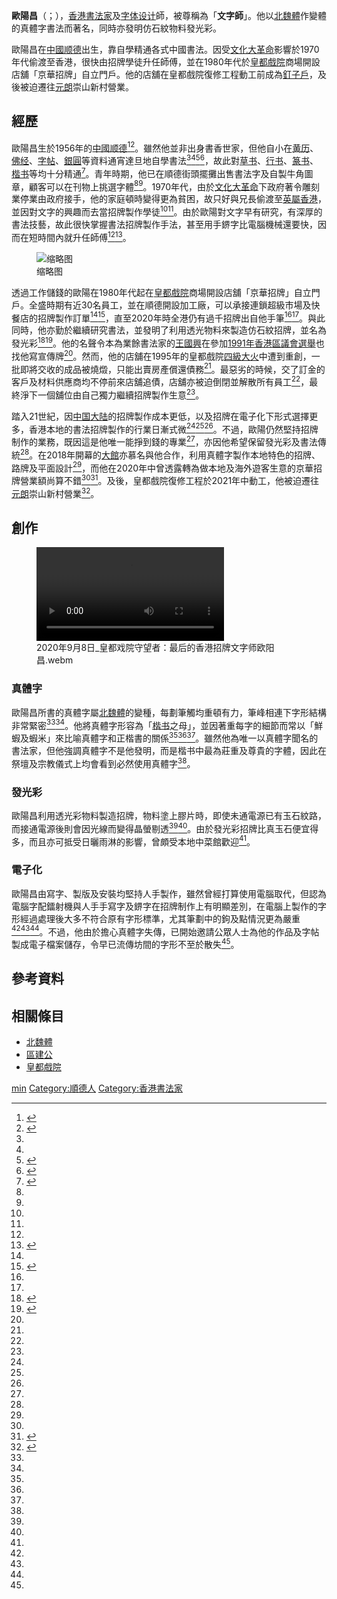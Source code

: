 {{Infobox person
| name                = 歐陽昌<br />Au Yeung Cheong
| image               = AuYeungCheong.jpg
| caption             = 2020年7月的歐陽昌
| gender              = 男
| birth_date          = {{birth year and age|1956}} 
| birth_place         = {{CHN}}[[广东省|广东省]][[顺德县|顺德县]]
| residence           = {{HKG}}
| ancestor            = [[广东省|广东]][[顺德县|顺德]]
| citizenship         = {{HKG}}
| occupation          = [[書法家|書法家]]及[[字体设计|字体设计]]師
| known_for           = 真體字書法家及發光彩發明者
}}

'''歐陽昌'''（{{lang-en|Au Yeung Cheong}}；{{bd|1956年}}），[[香港|香港]][[書法家|書法家]]及[[字体设计|字体设计]]師，被尊稱為「'''文字師'''」。他以[[北魏體|北魏體]]作變體的真體字書法而著名，同時亦發明仿石紋物料發光彩。

歐陽昌在[[中华人民共和国|中國]][[顺德县|顺德]]出生，靠自學精通各式中國書法。因受[[文化大革命|文化大革命]]影響於1970年代偷渡至香港，很快由招牌學徒升任師傅，並在1980年代於[[皇都戲院|皇都戲院]]商場開設店舖「京華招牌」自立門戶。他的店舖在皇都戲院復修工程動工前成為[[釘子戶|釘子戶]]，及後被迫遷往[[元朗|元朗]]崇山新村營業。

== 經歷 ==
歐陽昌生於1956年的[[中华人民共和国|中國]][[顺德县|顺德]]<ref name="hk01so">{{Cite web|url=https://www.hk01.com/社區專題/385450/|title=【皇都戲院】看通勝悟獨門書法　面臨強拍　招牌師傅死守老店|date=2019-10-13|work=香港01|accessdate=2020-08-12|archive-date=2020-08-29|archive-url=https://web.archive.org/web/20200829132525/https://www.hk01.com/%E7%A4%BE%E5%8D%80%E5%B0%88%E9%A1%8C/385450/%E7%9A%87%E9%83%BD%E6%88%B2%E9%99%A2-%E7%9C%8B%E9%80%9A%E5%8B%9D%E6%82%9F%E7%8D%A8%E9%96%80%E6%9B%B8%E6%B3%95-%E9%9D%A2%E8%87%A8%E5%BC%B7%E6%8B%8D-%E6%8B%9B%E7%89%8C%E5%B8%AB%E5%82%85%E6%AD%BB%E5%AE%88%E8%80%81%E5%BA%97|dead-url=no}}</ref><ref name="scmp">{{Cite web|url=https://www.scmp.com/lifestyle/arts-culture/article/3094348/sign-maker-and-calligrapher-keeps-his-art-alive-architects|title=Sign maker and calligrapher keeps his art alive, architects preserve old signs as they are stripped from Hong Kong streets|trans-title=標誌製作者和書法家維持他的藝術存活，建築師保留從香港街道上拆卸的舊標誌|date=2020-07-26|work=南華早報|accessdate=2020-08-12|language=en|archive-date=2020-08-12|archive-url=https://web.archive.org/web/20200812104855/https://www.scmp.com/lifestyle/arts-culture/article/3094348/sign-maker-and-calligrapher-keeps-his-art-alive-architects|dead-url=no}}</ref>。雖然他並非出身書香世家，但他自小在[[黄历|黄历]]、[[佛经|佛经]]、[[字帖|字帖]]、[[銀圓|銀圓]]等資料通宵達旦地自學書法<ref name="hk01so"/><ref name="scmp"/><ref name="hkej">{{Cite web|url=https://lj.hkej.com/lj2017/artculture/article/id/2465834/|title=別人笑我太瘋癲──皇都戲院大廈最後的燈火 文字師歐陽昌|date=2020-05-14|work=信報財經新聞|accessdate=2020-08-12|archive-date=2020-08-29|archive-url=https://web.archive.org/web/20200829132525/https://lj.hkej.com/lj2017/artculture/article/id/2465834/|dead-url=no}}</ref><ref name="stand">{{Cite web|url=https://www.thestandnews.com/city/%E5%B0%88%E8%A8%AA-%E8%A6%8B%E8%AD%89%E7%9A%87%E9%83%BD%E6%88%B2%E9%99%A2%E6%BB%84%E6%B5%B7%E6%A1%91%E7%94%B0-%E6%96%87%E5%AD%97%E5%B8%AB-%E6%AD%90%E9%99%BD%E6%98%8C%E6%9C%80%E5%BE%8C%E7%9A%84%E4%BF%A1%E4%BB%B0/|title=【專訪】見證皇都戲院滄海桑田　「文字師」歐陽昌最後的信仰  立場人語|date=2020-05-13|work=立場新聞|accessdate=2020-08-12|archive-date=2020-07-29|archive-url=https://web.archive.org/web/20200729022106/https://www.thestandnews.com/city/%E5%B0%88%E8%A8%AA-%E8%A6%8B%E8%AD%89%E7%9A%87%E9%83%BD%E6%88%B2%E9%99%A2%E6%BB%84%E6%B5%B7%E6%A1%91%E7%94%B0-%E6%96%87%E5%AD%97%E5%B8%AB-%E6%AD%90%E9%99%BD%E6%98%8C%E6%9C%80%E5%BE%8C%E7%9A%84%E4%BF%A1%E4%BB%B0/|dead-url=yes}}</ref>，故此對[[草书|草书]]、[[行书|行书]]、[[篆书|篆书]]、[[楷书|楷书]]等均十分精通<ref name="fmhk">{{Cite web|url=https://flashmediahk.com/2020/04/05/%e3%80%90%e5%8c%97%e8%a7%92%e7%9a%87%e9%83%bd%e6%88%b2%e9%99%a2%e6%8b%86%e5%8d%b8%e5%9c%a8%e5%8d%b3%ef%bd%9c%e3%80%8c%e7%9c%9f%e9%ab%94%e5%ad%97%e3%80%8d%e8%80%81%e5%b8%ab%e5%82%85%e7%ac%91%e7%9c%8b/|title=【北角皇都戲院拆卸在即｜「真體字」老師傅笑看風雲過】|date=2020-04-05|work=Flash Media Hong Kong|accessdate=2020-08-12|archive-date=2020-07-29|archive-url=https://web.archive.org/web/20200729050230/https://flashmediahk.com/2020/04/05/%E3%80%90%E5%8C%97%E8%A7%92%E7%9A%87%E9%83%BD%E6%88%B2%E9%99%A2%E6%8B%86%E5%8D%B8%E5%9C%A8%E5%8D%B3%EF%BD%9C%E3%80%8C%E7%9C%9F%E9%AB%94%E5%AD%97%E3%80%8D%E8%80%81%E5%B8%AB%E5%82%85%E7%AC%91%E7%9C%8B/|dead-url=no}}</ref>。青年時期，他已在順德街頭擺攤出售書法字及自製牛角圖章，顧客可以在刊物上挑選字體<ref name="hk01so"/><ref name="stand"/>。1970年代，由於[[文化大革命|文化大革命]]下政府著令雕刻業停業由政府接手，他的家庭頓時變得更為貧困，故只好與兄長偷渡至[[英屬香港|英屬香港]]，並因對文字的興趣而去當招牌製作學徒<ref name="hk01so"/><ref name="stand"/>。由於歐陽對文字早有研究，有深厚的書法技藝，故此很快掌握書法招牌製作手法，甚至用手鎅字比電腦機械還要快，因而在短時間內就升任師傅<ref name="hk01so"/><ref name="bujlab">{{Cite web|url=http://news.jour.hkbu.edu.hk/tc/2017/05/15/%e8%86%a0%e7%89%87%e6%8b%9b%e7%89%8c%e6%ad%b7%e4%b9%85%e4%b8%8d%e8%a1%b0-%e6%89%8b%e9%80%a0%e9%a1%af%e7%89%b9%e8%89%b2/|title=膠片招牌歷久不衰 手造顯特色|work=BU J-LAB|date=2017-05-15|accessdate=2020-08-30|archive-url=https://web.archive.org/web/20200830072705/http://news.jour.hkbu.edu.hk/tc/2017/05/15/%e8%86%a0%e7%89%87%e6%8b%9b%e7%89%8c%e6%ad%b7%e4%b9%85%e4%b8%8d%e8%a1%b0-%e6%89%8b%e9%80%a0%e9%a1%af%e7%89%b9%e8%89%b2/|archive-date=2020-08-30|dead-url=no}}</ref>。

[[File:KingWah_HongKong.jpg|缩略图]]

透過工作儲錢的歐陽在1980年代起在[[皇都戲院|皇都戲院]]商場開設店舖「京華招牌」自立門戶。全盛時期有近30名員工，並在順德開設加工廠，可以承接連鎖超級市場及快餐店的招牌製作訂單<ref name="hk01so"/><ref name="wenwei">{{Cite web|url=http://paper.wenweipo.com/2016/05/23/HK1605230004.htm|title=特寫：獨門「真體字」 「生招牌」王國興|work=文匯報 (香港)|date=2016-05-23|accessdate=2020-08-12|archive-date=2017-09-09|archive-url=https://web.archive.org/web/20170909020352/http://paper.wenweipo.com/2016/05/23/HK1605230004.htm|dead-url=no}}</ref>，直至2020年時全港仍有過千招牌出自他手筆<ref name="scmp"/><ref name="stand"/>。與此同時，他亦勤於繼續研究書法，並發明了利用透光物料來製造仿石紋招牌，並名為發光彩<ref name="still">{{Cite web|url=https://www.still.ink/%E6%AD%90%E9%99%BD%E6%98%8C|title=半世紀的堅持—歐陽昌|work=Still.ink|date=2018-02-22|accessdate=2020-08-12|archive-date=2020-07-29|archive-url=https://web.archive.org/web/20200729030707/https://www.still.ink/%E6%AD%90%E9%99%BD%E6%98%8C|dead-url=no}}</ref><ref name="applefkc">{{Cite web|url=https://hk.appledaily.com/lifestyle/20200427/5AQ2AUCT3VGSJZU7NHMKEKU6NU/|title=【清拆皇都戲院】留守最後文字師：全大陸得我拿透光石來造招牌|date=2020-04-27|work=蘋果日報 (香港)|accessdate=2020-08-12|archive-date=2020-07-29|archive-url=https://web.archive.org/web/20200729022105/https://hk.appledaily.com/lifestyle/20200427/5AQ2AUCT3VGSJZU7NHMKEKU6NU/|dead-url=yes}}</ref>。他的名聲令本為業餘書法家的[[王國興_(1949年)|王國興]]在參加[[1991年香港區議會選舉|1991年香港區議會選舉]]也找他寫宣傳牌<ref name="wenwei"/>。然而，他的店舖在1995年的皇都戲院[[香港火警分級制度|四級大火]]中遭到重創，一批即將交收的成品被燒燬，只能出賣房產償還債務<ref name="wenwei"/>。最惡劣的時候，交了訂金的客戶及材料供應商均不停前來店舖追債，店舖亦被迫倒閉並解散所有員工<ref name="hk01so"/>，最終淨下一個舖位由自己獨力繼續招牌製作生意<ref name="still"/>。

踏入21世紀，因[[中国大陆|中国大陆]]的招牌製作成本更低，以及招牌在電子化下形式選擇更多，香港本地的書法招牌製作的行業日漸式微<ref name="hk01so"/><ref name="stand"/><ref name="wenwei"/>。不過，歐陽仍然堅持招牌制作的業務，既因這是他唯一能掙到錢的專業<ref name="hk01so"/>，亦因他希望保留發光彩及書法傳統<ref name="applefkc"/>。在2018年開幕的[[大館|大館]]亦慕名與他合作，利用真體字製作本地特色的招牌、路牌及平面設計<ref name="hkej"/>，而他在2020年中曾透露轉為做本地及海外遊客生意的京華招牌營業額尚算不錯<ref name="fmhk"/><ref name="medium">{{Cite web|url=https://medium.com/students-media-hk/%E5%AD%97%E8%97%9D%E5%B8%AB%E6%AD%90%E9%99%BD%E6%98%8C-%E5%AD%B8%E5%AA%92%E5%B0%88%E9%A1%8C-f0e976a16cba|title=字藝師歐陽昌|date=2020-05-19|work=Medium|accessdate=2020-08-30|archive-url=https://web.archive.org/web/20200830071954/https://medium.com/students-media-hk/%E5%AD%97%E8%97%9D%E5%B8%AB%E6%AD%90%E9%99%BD%E6%98%8C-%E5%AD%B8%E5%AA%92%E5%B0%88%E9%A1%8C-f0e976a16cba|archive-date=2020-08-30|dead-url=no}}</ref>。及後，皇都戲院復修工程於2021年中動工，他被迫遷往[[元朗|元朗]]崇山新村營業<ref>{{cite web|url=https://www.instagram.com/p/CSHVYgdJ8Hk/|title=文字師歐陽昌新工作室點去？|author=歐陽昌|publisher=Instagram|date=2021-08-03|access-date=2021-08-21|archive-date=2021-08-26|archive-url=https://web.archive.org/web/20210826103142/https://www.instagram.com/accounts/login/|dead-url=no}}</ref>。

== 創作 ==
[[File:2020年9月8日_皇都戏院守望者：最后的香港招牌文字师欧阳昌.webm|thumb]]
=== 真體字 ===
歐陽昌所書的真體字屬[[北魏體|北魏體]]的變種，每劃筆觸均重頓有力，筆峰相連下字形結構非常緊密<ref name="still"/><ref name="medium"/>。他將真體字形容為「[[楷书|楷书]]之母」，並因著重每字的細節而常以「鮮蝦及蝦米」來比喻真體字和正楷書的關係<ref name="hk01so"/><ref name="fmhk"/><ref name="still"/>。雖然他為唯一以真體字聞名的書法家，但他強調真體字不是他發明，而是楷书中最為莊重及尊貴的字體，因此在祭壇及宗教儀式上均會看到必然使用真體字<ref name="hkej"/>。

=== 發光彩 ===
歐陽昌利用透光彩物料製造招牌，物料塗上膠片時，即使未通電源已有玉石紋路，而接通電源後則會因光線而變得晶螢剔透<ref name="wenwei"/><ref name="still"/>。由於發光彩招牌比真玉石便宜得多，而且亦可抵受日曬雨淋的影響，曾頗受本地中菜館歡迎<ref name="still"/>。

=== 電子化 ===
歐陽昌由寫字、製版及安裝均堅持人手製作，雖然曾經打算使用電腦取代，但認為電腦字配鐳射機與人手手寫字及鎅字在招牌制作上有明顯差別，在電腦上製作的字形經過處理後大多不符合原有字形標準，尤其筆劃中的鉤及點情況更為嚴重<ref name="scmp"/><ref name="bujlab"/><ref name="still"/>。不過，他由於擔心真體字失傳，已開始邀請公眾人士為他的作品及字帖製成電子檔案儲存，令早已流傳坊間的字形不至於散失<ref name="still"/>。

== 參考資料 ==
{{reflist|30em}}

== 相關條目 ==
* [[北魏體|北魏體]]
* [[區建公|區建公]]
* [[皇都戲院|皇都戲院]]

{{DEFAULTSORT:Au Yeung}}
[[Category:歐陽姓|min]]
[[Category:順德人|Category:順德人]]
[[Category:香港書法家|Category:香港書法家]]